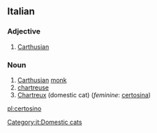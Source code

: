==Italian==
{{wikipedia|lang=it}}
===Adjective===
{{it-adj|certosin}}

# [[Carthusian]]

===Noun===
{{it-noun|certosin|m|o|i}}

# [[Carthusian]] [[monk]]
# [[chartreuse]]
# [[Chartreux]] (domestic cat) (''feminine'': [[certosina]])

[[Category:it:Domestic cats]]

[[pl:certosino]]